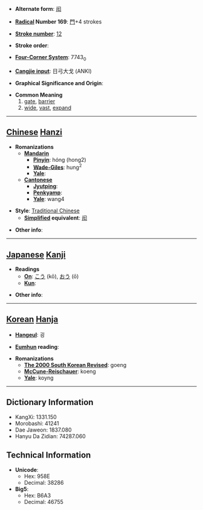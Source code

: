 * '''Alternate form''': [[闳]]

* '''[[Wiktionary:Chinese radical index| Radical]] Number 169''': [[Wiktionary:Chinese radical index 門|門]]+4 strokes

* '''[[Wiktionary:Chinese total strokes index|Stroke number]]''': [[Wiktionary:Chinese total strokes index 12|12]]

* '''Stroke order''': 

* '''[[Wiktionary:Chinese four corner index|Four-Corner System]]''': 7743<sub>0</sub>

* '''[[Wiktionary:Chinese Cangjie index|Cangjie input]]''': 日弓大戈 (ANKI)

* '''Graphical Significance and Origin''': 

* '''Common Meaning'''
*#[[gate]], [[barrier]]
*# [[wide]], [[vast]], [[expand]]


----

== [[Chinese]] [[Hanzi]] ==

* '''Romanizations'''
** '''[[Mandarin]]'''
*** '''[[Pinyin]]''': hóng (hong2)
*** '''[[Wade-Giles]]''': hung<sup>2</sup>
*** '''[[Yale]]''': 
** '''[[Cantonese]]'''
*** '''[[Jyutping]]''':
*** '''[[Penkyamp]]''': 
*** '''[[Yale]]''': wang4

* '''Style''': [[Traditional Chinese]] 
** '''[[Simplified Chinese|Simplified]] equivalent''': [[闳]]

* '''Other info''': 

----

== [[Japanese]] [[Kanji]] ==

* '''Readings'''
** '''[[On]]''': [[こう]] (kō), [[おう]] (ō)
** '''[[Kun]]''': 

* '''Other info''':  

----

== [[Korean]] [[Hanja]] ==

* '''[[Hangeul]]''': 굉

* '''[[Eumhun]] reading''': 

* '''Romanizations'''
** '''[[The 2000 South Korean Revised Romanization|The 2000 South Korean Revised]]''': goeng
** '''[[McCune-Reischauer]]''': koeng
** '''[[Yale]]''': koyng

----

== Dictionary Information ==

* KangXi: 1331.150
* Morobashi: 41241
* Dae Jaweon: 1837.080
* Hanyu Da Zidian: 74287.060

== Technical Information ==

* '''Unicode''':
** Hex: 958E
** Decimal: 38286
* '''Big5''':
** Hex: B6A3
** Decimal: 46755